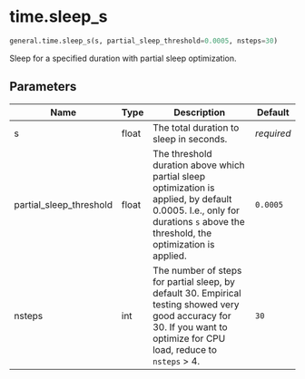 # time.sleep_s { #dareplane_utils.general.time.sleep_s }

```python
general.time.sleep_s(s, partial_sleep_threshold=0.0005, nsteps=30)
```

Sleep for a specified duration with partial sleep optimization.

## Parameters {.doc-section .doc-section-parameters}

| Name                    | Type   | Description                                                                                                                                                                 | Default    |
|-------------------------|--------|-----------------------------------------------------------------------------------------------------------------------------------------------------------------------------|------------|
| s                       | float  | The total duration to sleep in seconds.                                                                                                                                     | _required_ |
| partial_sleep_threshold | float  | The threshold duration above which partial sleep optimization is applied, by default 0.0005. I.e., only for durations `s` above the threshold, the optimization is applied. | `0.0005`   |
| nsteps                  | int    | The number of steps for partial sleep, by default 30. Empirical testing showed very good accuracy for 30. If you want to optimize for CPU load, reduce to `nsteps` > 4.     | `30`       |